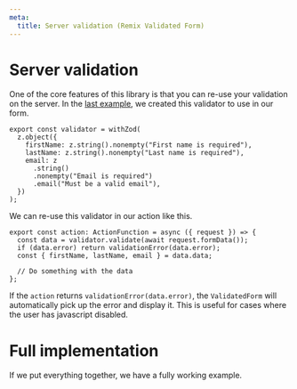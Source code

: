 ```yaml
---
meta:
  title: Server validation (Remix Validated Form)
---
```




# Server validation

One of the core features of this library is that you can re-use your validation on the server.
In the [last example](/integrate-your-components#use-in-a-form),
we created this validator to use in our form.

```tsx
export const validator = withZod(
  z.object({
    firstName: z.string().nonempty("First name is required"),
    lastName: z.string().nonempty("Last name is required"),
    email: z
      .string()
      .nonempty("Email is required")
      .email("Must be a valid email"),
  })
);
```

We can re-use this validator in our action like this.

```tsx
export const action: ActionFunction = async ({ request }) => {
  const data = validator.validate(await request.formData());
  if (data.error) return validationError(data.error);
  const { firstName, lastName, email } = data.data;

  // Do something with the data
};
```

If the `action` returns `validationError(data.error)`,
the `ValidatedForm` will automatically pick up the error and display it.
This is useful for cases where the user has javascript disabled.

# Full implementation

If we put everything together, we have a fully working example.

<CodeExample>
  <Demo />

```tsx file=~/examples/demo.tsx

```

</CodeExample>
